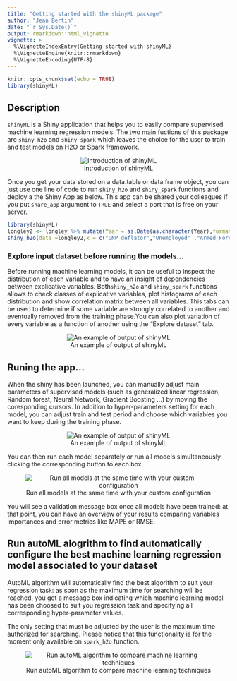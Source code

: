 ---
title: "Getting started with the shinyML package"
author: "Jean Bertin"
date: "`r Sys.Date()`"
output: rmarkdown::html_vignette
vignette: >
  %\VignetteIndexEntry{Getting started with shinyML}
  %\VignetteEngine{knitr::rmarkdown}
  %\VignetteEncoding{UTF-8}
---

```{r setup, include=FALSE}
knitr::opts_chunk$set(echo = TRUE)
library(shinyML)
```



## Description

  `shinyML` is a Shiny application that helps you to easily compare supervised machine learning regression models. The two main fuctions of this package are `shiny_h2o` and `shiny_spark` which leaves the choice for the user to train and test models on H2O or Spark framework. 
  
  
<center>
![Introduction of shinyML](shinyML.png)
</center>


  Once you get your data stored on a data.table or data.frame object, you can just use one line of code to run `shiny_h2o` and `shiny_spark` functions and deploy a the Shiny App as below. This app can be shared your colleagues if you put `share_app` argument to `TRUE` and select a port that is free on your server. 

```{r example, eval=FALSE, message=FALSE, out.width=600, out.height=400}

library(shinyML)
longley2 <- longley %>% mutate(Year = as.Date(as.character(Year),format = "%Y"))
shiny_h2o(data =longley2,x = c("GNP_deflator","Unemployed" ,"Armed_Forces","Employed"),y = "GNP",date_column = "Year",share_app = TRUE,port = 3951)
```

### Explore input dataset before running the models...
  Before running machine learning models, it can be useful to inspect the distribution of each variable and to have an insight of dependencies between explicative variables. Both`shiny_h2o` and `shiny_spark` functions allows to check classes of explicative variables, plot histograms of each distribution and show correlation matrix between all variables. This tabs can be used to determine if some variable are strongly correlated to another and eventually removed from the training phase.You can also plot variation of every variable as a function of another using the "Explore dataset" tab. 

<center>
![An example of output of shinyML](explore_data.gif)
</center>



## Runing the app...

  When the shiny has been launched, you can manually adjust main parameters of supervised models (such as generalized linear regression, Random forest, Neural Network, Gradient Boosting ...) by moving the coresponding cursors. 
In addition to hyper-parameters setting for each model, you can adjust train and test period and choose which variables you want to keep during the training phase. 


<center>
![An example of output of shinyML](one_model.gif)
</center>



  You can then run each model separately or run all models simultaneously clicking the corresponding button to each box.  
  
  
<center>
![Run all models at the same time with your custom configuration](all_models.gif)
</center>

  You will see a validation message box once all models have been trained: at that point, you can have an overview of your results comparing variables importances and error metrics like MAPE  or RMSE.


## Run autoML alogrithm to find automatically configure the best machine learning regression model associated to your dataset 


  AutoML algorithm will automatically find the best algorithm to suit your regression task: as soon as the maximum time for searching will be reached, you get a message box indicating which machine learning model has been choosed to suit you regression task and specifying all corresponding hyper-parameter values.   

  The only setting that must be adjusted by the user is the maximum time authorized for searching. 
Please notice that this functionality is for the moment only available on `spark_h2o` function. 

<center>
![Run autoML algorithm to compare machine learning techniques](auto_ML.gif)
</center>




